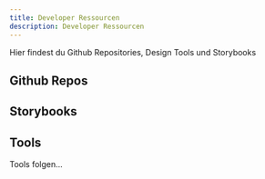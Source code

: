 ```yaml
---
title: Developer Ressourcen
description: Developer Ressourcen
---
```


<PageDescription>

Hier findest du Github Repositories, Design Tools und Storybooks

</PageDescription>

## Github Repos

<Row className="resource-card-group">

<Column colMd={4} colLg={4} noGutterSm>
  <ResourceCard
    subTitle="Cranach Design"
    actionIcon="launch"
    aspectRatio="2:1"
    href="https://github.com/cranach-design-system/cranach-design">

  </ResourceCard>

</Column>

<Column colMd={4} colLg={4} noGutterSm>
  <ResourceCard
    subTitle="Cranach Design React Pattern"
    actionIcon="launch"
    aspectRatio="2:1"
    href="https://github.com/cranach-design-system/cranach-design/tree/main/packages/react-pattern">

  </ResourceCard>

</Column>

</Row>


## Storybooks

<Row className="resource-card-group">

<Column colMd={4} colLg={4} noGutterSm>
  <ResourceCard
    subTitle="Cranach Design React Pattern Storybook"
    actionIcon="launch"
    aspectRatio="2:1"
    href="https://storybook-cranachdesign.netlify.app">

  </ResourceCard>
</Column>

</Row>


## Tools

Tools folgen...
